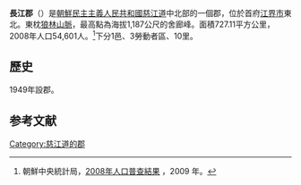 {{Infobox Korean settlement
| context = north
| img = DPRK2006_Chagang-Changgang.PNG
| hangul = 장강군
| hanja = {{linktext|長|江|郡}}
|rr=Janggang-gun
|mr=Changgang-gun
| area_km2 = 727.11
|  pop = 54601
| popyear = 2008
|  divs = 1邑、3勞動者區、10里
}}
'''長江郡'''（{{kor|諺=장강군|漢=長江郡|羅=Janggang gun|f=y}}）是[[朝鮮民主主義人民共和國|朝鮮民主主義人民共和國]][[慈江道|慈江道]]中北部的一個郡，位於首府[[江界市|江界市]]東北。東枕[[狼林山脈|狼林山脈]]，最高點為海拔1,187公尺的舍廊峰。面積727.11平方公里，2008年人口54,601人。<ref>朝鮮中央統計局，[http://unstats.un.org/unsd/demographic/sources/census/2010_PHC/North_Korea/Final%20national%20census%20report.pdf 2008年人口普查結果] {{Wayback|url=http://unstats.un.org/unsd/demographic/sources/census/2010_PHC/North_Korea/Final%20national%20census%20report.pdf |date=20100331091148 }}，2009 年。</ref>下分1邑、3勞動者區、10里。

==歷史==
1949年設郡。

==参考文献==
<div class="references-small">
<references></references>
</div>

{{慈江道行政區劃}}

{{DEFAULTSORT:Janggang-gun}}
[[Category:慈江道的郡|Category:慈江道的郡]]